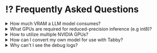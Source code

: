 
# ⁉️ Frequently Asked Questions

<details>
  <summary>How much VRAM a LLM model consumes?</summary>
  <div>By default, Tabby operates in int8 mode with CUDA, requiring approximately 8GB of VRAM for CodeLlama-7B.</div>
</details>

<details>
  <summary>What GPUs are required for reduced-precision inference (e.g int8)?</summary>
  <div>
    <ul>
      <li>int8: Compute Capability >= 7.0 or Compute Capability 6.1</li>
      <li>float16: Compute Capability >= 7.0</li>
      <li>bfloat16: Compute Capability >= 8.0</li>
    </ul>
    <p>
      To determine the mapping between the GPU card type and its compute capability, please visit <a href="https://developer.nvidia.com/cuda-gpus">this page</a>
    </p>
  </div>
</details>

<details>
  <summary>How to utilize multiple NVIDIA GPUs?</summary>
  <div>
    <p>Tabby only supports the use of a single GPU. To utilize multiple GPUs, you can initiate multiple Tabby instances and set CUDA_VISIBLE_DEVICES accordingly.</p>
  </div>
</details>

<details>
  <summary>How can I convert my own model for use with Tabby?</summary>
  <div>
    <p>Since version 0.5.0, Tabby's inference now operates entirely on llama.cpp, allowing the use of any GGUF-compatible model format with Tabby. To enhance accessibility, we have curated models that we benchmarked, available at <a href="https://github.com/TabbyML/registry-tabby">registry-tabby</a>.</p>
    <p>Users are free to fork the repository to create their own registry. If a user's registry is located at <code>https://github.com/USERNAME/registry-tabby</code>, the model ID will be <code>USERNAME/model</code>.</p>
    <p>For details on the registry format, please refer to <a href="https://github.com/TabbyML/registry-tabby/blob/main/models.json">models.json</a></p>
  </div>
</details>

<details>
  <summary>Why can't I see the debug logs?</summary>
  <div>
    <p>The default log level for tabby server is info.</p>
    <p>To enable debug logs, add <code>--enable-debug</code> flag after tabby command, e.g. <code>... tabbyml/tabby --enable_debug serve --model TabbyML/SantaCoder-1B --device cuda</code>.</p>
  </div>
</details>